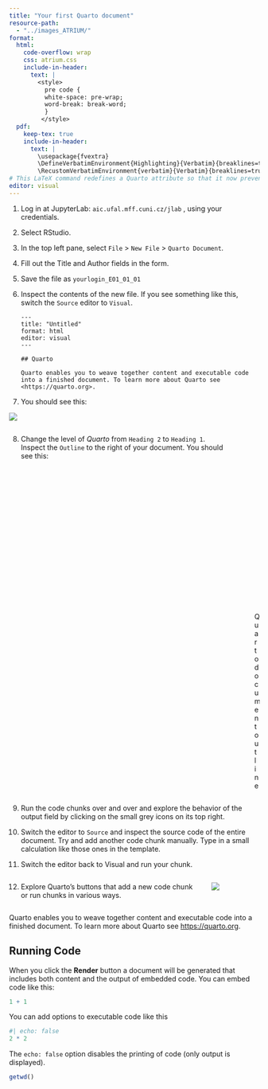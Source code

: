 ```yaml
---
title: "Your first Quarto document"
resource-path: 
  - "../images_ATRIUM/"
format: 
  html:
    code-overflow: wrap
    css: atrium.css
    include-in-header:
      text: |
        <style>
          pre code {
          white-space: pre-wrap;
          word-break: break-word;
          }
         </style>
  pdf:
    keep-tex: true
    include-in-header: 
      text: |
        \usepackage{fvextra}
        \DefineVerbatimEnvironment{Highlighting}{Verbatim}{breaklines=true,breakanywhere=true,commandchars=\\\{\},fontsize=\small}
        \RecustomVerbatimEnvironment{verbatim}{Verbatim}{breaklines=true,breakanywhere=true,fontsize=\small}
# This LaTeX command redefines a Quarto attribute so that it now prevents code lines from overflowing the page margin. Dont' worry about excessively smart things in the YAML header. I am getting this from MS Copilot. {.noexecute} with inline code is very important too, see below. Otherwise the YAML would be interpreted. 
editor: visual
---
```


1.  Log in at JupyterLab: `aic.ufal.mff.cuni.cz/jlab` , using your credentials.

2.  Select RStudio.

3.  In the top left pane, select `File` \> `New File` \> `Quarto Document`.

4.  Fill out the Title and Author fields in the form.

5.  Save the file as `yourlogin_E01_01_01`

6.  Inspect the contents of the new file. If you see something like this, switch the `Source` editor to `Visual`.

    ``` noexecute
    ---
    title: "Untitled"
    format: html
    editor: visual
    ---

    ## Quarto

    Quarto enables you to weave together content and executable code into a finished document. To learn more about Quarto see <https://quarto.org>.
    ```

7.  You should see this:

![](../images_ATRIUM/Jupyterlab_05_Quarto_VisualEditor.png){#fig-Jupyterlab_05_Quarto_VisualEditor}

::: columns
::: column
8.  Change the level of *Quarto* from `Heading 2` to `Heading 1`. Inspect the `Outline` to the right of your document. You should see this:
:::

::: {.column width="20%"}
![Quarto document outline](../images_ATRIUM/Quarto_01_Outline.png){#fig-Quarto_01_Outline}
:::
:::

9.  Run the code chunks over and over and explore the behavior of the output field by clicking on the small grey icons on its top right. 

10. Switch the editor to `Source` and inspect the source code of the entire document. Try and add another code chunk manually. Type in a small calculation like those ones in the template. 

11. Switch the editor back to Visual and run your chunk. 

::: columns
:::{.column width="80%"}
12. Explore Quarto's buttons that add a new code chunk or run chunks in various ways.  
:::

:::{.column width="20%"}
![](images_ATRIUM/Quarto_02_RunButtons.png)
:::
:::

Quarto enables you to weave together content and executable code into a finished document. To learn more about Quarto see <https://quarto.org>.

## Running Code

When you click the **Render** button a document will be generated that includes both content and the output of embedded code. You can embed code like this:

```r
1 + 1
```

You can add options to executable code like this

```r
#| echo: false
2 * 2
```

The `echo: false` option disables the printing of code (only output is displayed).
```r
getwd()
```

